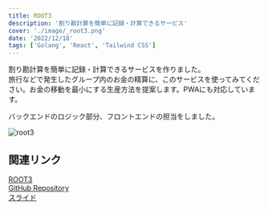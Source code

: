 ```yaml
---
title: ROOT3
description: '割り勘計算を簡単に記録・計算できるサービス'
cover: './image/_root3.png'
date: '2022/12/18'
tags: ['Golang', 'React', 'Tailwind CSS']
---
```


割り勘計算を簡単に記録・計算できるサービスを作りました。  
旅行などで発生したグループ内のお金の精算に、このサービスを使ってみてください。お金の移動を最小にする生産方法を提案します。PWAにも対応しています。

バックエンドのロジック部分、フロントエンドの担当をしました。  

![root3](./image/_root32.png)

## 関連リンク

[ROOT3](https://root3.trap.games/)  
[GitHub Repository](https://github.com/root-san)  
[スライド](https://docs.google.com/presentation/d/1lN7nmW54vbt1d0C05-dEnVY7N3dg6dbdHbWlyuYbRYQ/edit#slide=id.kRr7Edlv)  
